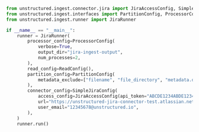 ```python Python
from unstructured.ingest.connector.jira import JiraAccessConfig, SimpleJiraConfig
from unstructured.ingest.interfaces import PartitionConfig, ProcessorConfig, ReadConfig
from unstructured.ingest.runner import JiraRunner

if __name__ == "__main__":
    runner = JiraRunner(
        processor_config=ProcessorConfig(
            verbose=True,
            output_dir="jira-ingest-output",
            num_processes=2,
        ),
        read_config=ReadConfig(),
        partition_config=PartitionConfig(
            metadata_exclude=["filename", "file_directory", "metadata.data_source.date_processed"],
        ),
        connector_config=SimpleJiraConfig(
            access_config=JiraAccessConfig(api_token="ABCDE1234ABDE1234ABCDE1234"),
            url="https://unstructured-jira-connector-test.atlassian.net",
            user_email="12345678@unstructured.io",
        ),
    )
    runner.run()
```
